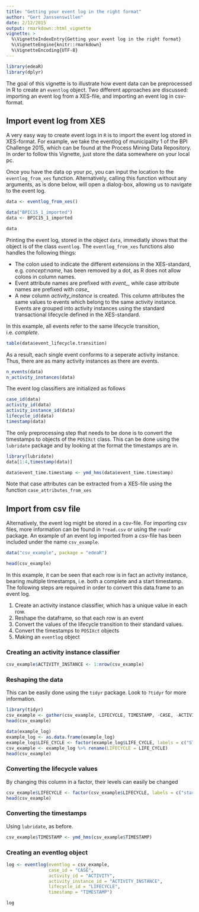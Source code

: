 ---
title: "Getting your event log in the right format"
author: "Gert Janssenswillen"
date: 2/12/2015
output: rmarkdown::html_vignette
vignette: >
  %\VignetteIndexEntry{Getting your event log in the right format}
  %\VignetteEngine{knitr::rmarkdown}
  %\VignetteEncoding{UTF-8}
---

```{r echo = F, message=F, warning=FALSE}
library(edeaR)
library(dplyr)
```

The goal of this vignette is to illustrate how event data can be preprocessed in R to create an `eventlog` object. Two different approaches are discussed: importing an event log from a XES-file, and importing an event log in csv-format.

## Import event log from XES

A very easy way to create event logs in `R` is to import the event log stored in XES-format. For example, we take the eventlog of municipality 1 of the BPI Challenge 2015, which can be found at the 
Process Mining Data Repository. In order to follow this Vignette, just store the data somewhere on your local pc.

Once you have the data op your pc, you can input the location to the `eventlog_from_xes` function. Alternatively, calling this function without any arguments, as is done below, will open a dialog-box, allowing us to navigate to the event log.

```{r eval = F}
data <- eventlog_from_xes()
```

```{r echo = F}
data("BPIC15_1_imported")
data <- BPIC15_1_imported
```
```{r}
data
```

Printing the event log, stored in the object `data`, immediatly shows that the object is of the class `eventlog`. The `eventlog_from_xes` functions also handles the following things:

*	The colon used to indicate the different extensions in the XES-standard, e.g. _concept:name_, has been removed by a dot, as R does not allow colons in column names.
*	Event attribute names are prefixed with _event\__, while case attribute names are prefixed with _case\__
*	A new column _activity\_instance_ is created. This column attributes the same values to events which belong to the same activity instance. Events are grouped into activity instances using the standard transactional lifecycle defined in the XES-standard. 

In this example, all events refer to the same lifecycle transition, i.e. _complete_.
```{r}
table(data$event_lifecycle.transition)
```

As a result, each single event conforms to a seperate activity instance. Thus, there are as many activity instances as there are events.
```{r}
n_events(data)
n_activity_instances(data)
```

The event log classifiers are initialized as follows
```{r results = "hold"}
case_id(data)
activity_id(data)
activity_instance_id(data)
lifecycle_id(data)
timestamp(data)
```

The only preprocessing step that needs to be done is to convert the timestamps to objects of the `POSIXct` class. This can be done using the `lubridate` package and by looking at the format the timestamps are in.

```{r}
library(lubridate)
data[1:4,timestamp(data)]

data$event_time.timestamp <- ymd_hms(data$event_time.timestamp)
```

Note that case attributes can be extracted from a XES-file using the function `case_attributes_from_xes`


## Import from csv file

Alternatively, the event log might be stored in a csv-file. For importing csv files, more information can be found in `?read.csv` or using the `readr` package. An example of an event log imported from a csv-file has been included under the name `csv_example`.

```{r cache = F}
data("csv_example", package = "edeaR")
```
```{r}
head(csv_example)
```

In this example, it can be seen that each row is in fact an activity instance, bearing multiple timestamps, i.e. both a complete and a start timestamp. The following steps are required in order to convert this data.frame to an event log.

1.	Create an activity instance classifier, which has a unique value in each row.
2.	Reshape the dataframe, so that each row is an event
3.	Convert the values of the lifecycle transition to their standard values.
4. 	Convert the timestamps to `POSIXct` objects
5. 	Making an `eventlog` object

### Creating an activity instance classifier

```{r}
csv_example$ACTIVITY_INSTANCE <- 1:nrow(csv_example)
```

### Reshaping the data

This can be easily done using the `tidyr` package. Look to `?tidyr` for more information.

```{r eval = F}
library(tidyr)
csv_example <- gather(csv_example, LIFECYCLE, TIMESTAMP, -CASE, -ACTIVITY, -ACTIVITY_INSTANCE)
head(csv_example)
```
```{r echo = F}
data(example_log)
example_log <- as.data.frame(example_log)
example_log$LIFE_CYCLE <- factor(example_log$LIFE_CYCLE, labels = c("START","COMPLETE"))
csv_example <- example_log %>% rename(LIFECYCLE = LIFE_CYCLE)
head(csv_example)
```


### Converting the lifecycle values

By changing this column in a factor, their levels can easily be changed

```{r}
csv_example$LIFECYCLE <- factor(csv_example$LIFECYCLE, labels = c("start","complete"))
head(csv_example)
```

### Converting the timestamps

Using `lubridate`, as before.

```{r}
csv_example$TIMESTAMP <- ymd_hms(csv_example$TIMESTAMP)
```

### Creating an eventlog object

```{r}
log <- eventlog(eventlog = csv_example, 
				case_id = "CASE",
				activity_id = "ACTIVITY", 
				activity_instance_id = "ACTIVITY_INSTANCE", 
				lifecycle_id = "LIFECYCLE", 
				timestamp = "TIMESTAMP")

log
```








